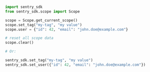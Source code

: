 ```python
import sentry_sdk
from sentry_sdk.scope import Scope

scope = Scope.get_current_scope()
scope.set_tag("my-tag", "my value")
scope.user = {"id": 42, "email": "john.doe@example.com"}

# reset all scope data
scope.clear()

# Or:

sentry_sdk.set_tag("my-tag", "my value")
sentry_sdk.set_user({"id": 42, "email": "john.doe@example.com"})
```
